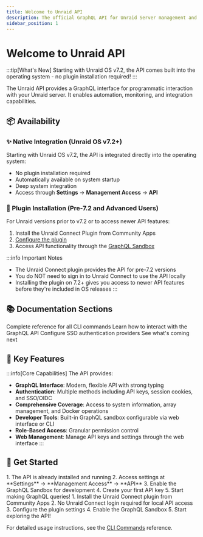 ```yaml
---
title: Welcome to Unraid API
description: The official GraphQL API for Unraid Server management and automation
sidebar_position: 1
---
```


# Welcome to Unraid API

:::tip\[What's New]
Starting with Unraid OS v7.2, the API comes built into the operating system - no plugin installation required!
:::

The Unraid API provides a GraphQL interface for programmatic interaction with your Unraid server. It enables automation, monitoring, and integration capabilities.

## 📦 Availability

### ✨ Native Integration (Unraid OS v7.2+)

Starting with Unraid OS v7.2, the API is integrated directly into the operating system:

- No plugin installation required
- Automatically available on system startup
- Deep system integration
- Access through **Settings** → **Management Access** → **API**

### 🔌 Plugin Installation (Pre-7.2 and Advanced Users)

For Unraid versions prior to v7.2 or to access newer API features:

1. Install the Unraid Connect Plugin from Community Apps
2. [Configure the plugin](./how-to-use-the-api.mdx#enabling-the-graphql-sandbox)
3. Access API functionality through the [GraphQL Sandbox](./how-to-use-the-api.mdx)

:::info Important Notes

- The Unraid Connect plugin provides the API for pre-7.2 versions
- You do NOT need to sign in to Unraid Connect to use the API locally
- Installing the plugin on 7.2+ gives you access to newer API features before they're included in OS releases
  :::

## 📚 Documentation Sections

<cards>
  <card title="CLI Commands" icon="terminal" href="./cli">
    Complete reference for all CLI commands
  </card>

  <card title="Using the API" icon="code" href="./how-to-use-the-api">
    Learn how to interact with the GraphQL API
  </card>

  <card title="OIDC Setup" icon="shield" href="./oidc-provider-setup">
    Configure SSO authentication providers
  </card>

  <card title="Upcoming Features" icon="rocket" href="./upcoming-features">
    See what's coming next
  </card>
</cards>

## 🌟 Key Features

:::info\[Core Capabilities]
The API provides:

- **GraphQL Interface**: Modern, flexible API with strong typing
- **Authentication**: Multiple methods including API keys, session cookies, and SSO/OIDC
- **Comprehensive Coverage**: Access to system information, array management, and Docker operations
- **Developer Tools**: Built-in GraphQL sandbox configurable via web interface or CLI
- **Role-Based Access**: Granular permission control
- **Web Management**: Manage API keys and settings through the web interface
  :::

## 🚀 Get Started

<tabs>
  <tabItem value="v72" label="Unraid OS v7.2+" default>
    1. The API is already installed and running
    2. Access settings at **Settings** → **Management Access** → **API**
    3. Enable the GraphQL Sandbox for development
    4. Create your first API key
    5. Start making GraphQL queries!
  </tabItem>

  <tabItem value="older" label="Pre-7.2 Versions">
    1. Install the Unraid Connect plugin from Community Apps
    2. No Unraid Connect login required for local API access
    3. Configure the plugin settings
    4. Enable the GraphQL Sandbox
    5. Start exploring the API!
  </tabItem>
</tabs>

For detailed usage instructions, see the [CLI Commands](./cli) reference.
